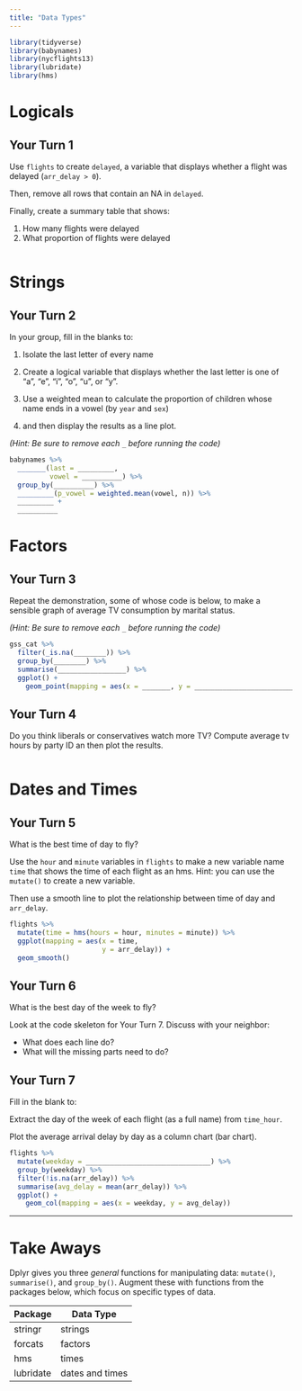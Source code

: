 ```yaml
---
title: "Data Types"
---
```


```r
library(tidyverse)
library(babynames)
library(nycflights13)
library(lubridate)
library(hms)
```

# Logicals

## Your Turn 1

Use `flights` to create `delayed`, a variable that displays whether a flight was delayed (`arr_delay > 0`).

Then, remove all rows that contain an NA in `delayed`. 

Finally, create a summary table that shows:

1. How many flights were delayed  
2. What proportion of flights were delayed

```r

```

# Strings

## Your Turn 2

In your group, fill in the blanks to:

1. Isolate the last letter of every name 

2. Create a logical variable that displays whether the last letter is one of "a", "e", "i", "o", "u", or "y".  

3. Use a weighted mean to calculate the proportion of children whose name ends in a vowel (by `year` and `sex`)   
4. and then display the results as a line plot.

*(Hint: Be sure to remove each `_` before running the code)*

```r
babynames %>%
  _______(last = _________, 
          vowel = __________) %>%
  group_by(__________) %>%
  _________(p_vowel = weighted.mean(vowel, n)) %>%
  _________ +
  __________
```

# Factors

## Your Turn 3

Repeat the demonstration, some of whose code is below, to make a sensible graph of average TV consumption by marital status.

*(Hint: Be sure to remove each `_` before running the code)*

```r
gss_cat %>%
  filter(_is.na(________)) %>%
  group_by(________) %>%
  summarise(_________________) %>%
  ggplot() +
    geom_point(mapping = aes(x = _______, y = _________________________))
```

## Your Turn 4

Do you think liberals or conservatives watch more TV?
Compute average tv hours by party ID an then plot the results.

```r

```

# Dates and Times

## Your Turn 5

What is the best time of day to fly?

Use the `hour` and `minute` variables in `flights` to make a new variable name `time` that shows the time of each flight as an hms. Hint: you can use the `mutate()` to create a new variable.

Then use a smooth line to plot the relationship between time of day and `arr_delay`.

```r
flights %>% 
  mutate(time = hms(hours = hour, minutes = minute)) %>% 
  ggplot(mapping = aes(x = time,
                       y = arr_delay)) +
  geom_smooth()
```

## Your Turn 6

What is the best day of the week to fly?

Look at the code skeleton for Your Turn 7. Discuss with your neighbor:

* What does each line do?
* What will the missing parts need to do?

## Your Turn 7

Fill in the blank to:

Extract the day of the week of each flight (as a full name) from `time_hour`. 

Plot the average arrival delay by day as a column chart (bar chart).

```r
flights %>% 
  mutate(weekday = _______________________________) %>% 
  group_by(weekday) %>% 
  filter(!is.na(arr_delay)) %>% 
  summarise(avg_delay = mean(arr_delay)) %>% 
  ggplot() +
    geom_col(mapping = aes(x = weekday, y = avg_delay))
```

***

# Take Aways

Dplyr gives you three _general_ functions for manipulating data: `mutate()`, `summarise()`, and `group_by()`. Augment these with functions from the packages below, which focus on specific types of data.

Package   | Data Type
--------- | --------
stringr   | strings
forcats   | factors
hms       | times
lubridate | dates and times


